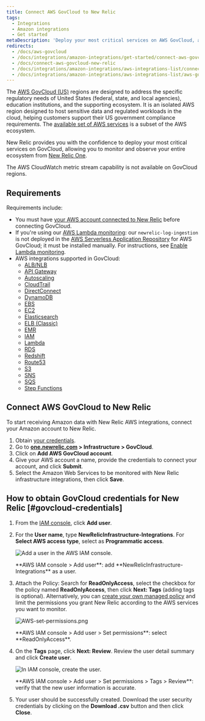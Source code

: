 ```yaml
---
title: Connect AWS GovCloud to New Relic
tags:
  - Integrations
  - Amazon integrations
  - Get started
metaDescription: 'Deploy your most critical services on AWS GovCloud, and monitor your entire infrastructure with New Relic.'
redirects:
  - /docs/aws-govcloud
  - /docs/integrations/amazon-integrations/get-started/connect-aws-govcloud-infrastructure
  - /docs/connect-aws-govcloud-new-relic
  - /docs/integrations/amazon-integrations/aws-integrations-list/connect-aws-govcloud-new-relic
  - /docs/integrations/amazon-integrations/aws-integrations-list/aws-govcloud-monitoring-integration
---
```


The [AWS GovCloud (US)](https://aws.amazon.com/govcloud-us/) regions are designed to address the specific regulatory needs of United States (federal, state, and local agencies), education institutions, and the supporting ecosystem. It is an isolated AWS region designed to host sensitive data and regulated workloads in the cloud, helping customers support their US government compliance requirements. The [available set of AWS services](https://aws.amazon.com/govcloud-us/details/) is a subset of the AWS ecosystem.

New Relic provides you with the confidence to deploy your most critical services on GovCloud, allowing you to monitor and observe your entire ecosystem from [New Relic One](/docs/new-relic-one/use-new-relic-one/get-started/introduction-new-relic-one).

<callout variant="important">
The AWS CloudWatch metric stream capability is not available on GovCloud regions.
</callout>

## Requirements

Requirements include:

* You must have [your AWS account connected to New Relic](/docs/integrations/amazon-integrations/get-started/connect-aws-infrastructure) before connecting GovCloud.
* If you're using our [AWS Lambda monitoring](/docs/serverless-function-monitoring/aws-lambda-monitoring/get-started/introduction-new-relic-monitoring-aws-lambda): our `newrelic-log-ingestion` is not deployed in the [AWS Serverless Application Repository](https://aws.amazon.com/serverless/serverlessrepo/) for AWS GovCloud; it must be installed manually. For instructions, see [Enable Lambda monitoring](/docs/serverless-function-monitoring/aws-lambda-monitoring/get-started/enable-new-relic-monitoring-aws-lambda#connect-aws).
* AWS integrations supported in GovCloud:
  * [ALB/NLB](/docs/integrations/amazon-integrations/aws-integrations-list/aws-albnlb-monitoring-integration)
  * [API Gateway](/docs/integrations/amazon-integrations/aws-integrations-list/aws-api-gateway-monitoring-integration)
  * [Autoscaling](/docs/integrations/amazon-integrations/aws-integrations-list/aws-auto-scaling-monitoring-integration)
  * [CloudTrail](/docs/integrations/amazon-integrations/aws-integrations-list/aws-cloudtrail-monitoring-integration)
  * [DirectConnect](/docs/integrations/amazon-integrations/aws-integrations-list/aws-direct-connect-monitoring-integration)
  * [DynamoDB](/docs/integrations/amazon-integrations/aws-integrations-list/aws-dynamodb-monitoring-integration)
  * [EBS](/docs/integrations/amazon-integrations/aws-integrations-list/aws-ebs-monitoring-integration)
  * [EC2](/docs/integrations/amazon-integrations/aws-integrations-list/aws-ec2-monitoring-integration)
  * [Elasticsearch](/docs/integrations/amazon-integrations/aws-integrations-list/aws-elasticsearch-monitoring-integration)
  * [ELB (Classic)](/docs/integrations/amazon-integrations/aws-integrations-list/aws-elb-classic-monitoring-integration)
  * [EMR](/docs/integrations/amazon-integrations/aws-integrations-list/aws-emr-monitoring-integration)
  * [IAM](/docs/integrations/amazon-integrations/aws-integrations-list/aws-iam-monitoring-integration)
  * [Lambda](/docs/integrations/amazon-integrations/aws-integrations-list/aws-lambda-monitoring-integration)
  * [RDS](/docs/integrations/amazon-integrations/aws-integrations-list/aws-rds-monitoring-integration)
  * [Redshift](/docs/integrations/amazon-integrations/aws-integrations-list/aws-redshift-integration)
  * [Route53](/docs/integrations/amazon-integrations/aws-integrations-list/aws-route-53-monitoring-integration)
  * [S3](/docs/integrations/amazon-integrations/aws-integrations-list/aws-s3-monitoring-integration)
  * [SNS](/docs/integrations/amazon-integrations/aws-integrations-list/aws-sns-monitoring-integration)
  * [SQS](/docs/integrations/amazon-integrations/aws-integrations-list/aws-sqs-monitoring-integration)
  * [Step Functions](/docs/integrations/amazon-integrations/aws-integrations-list/aws-step-functions-monitoring-integration)

## Connect AWS GovCloud to New Relic

To start receiving Amazon data with New Relic AWS integrations, connect your Amazon account to New Relic.

1. Obtain [your credentials](#govcloud-credentials).
2. Go to **[one.newrelic.com](https://one.newrelic.com) > Infrastructure > GovCloud**.
3. Click on **Add AWS GovCloud account**.
4. Give your AWS account a name, provide the credentials to connect your account, and click **Submit**.
5. Select the Amazon Web Services to be monitored with New Relic infrastructure integrations, then click **Save**.

## How to obtain GovCloud credentials for New Relic [#govcloud-credentials]

1. From the [IAM console](https://console.amazonaws-us-gov.com/iam/home#/users), click **Add user**.
2. For the **User name**, type **NewRelicInfrastructure-Integrations**. For **Select AWS access type**, select as **Programmatic access**.

   ![Add a user in the AWS IAM console.](./images/AWS-add-user.png "AWS-add-user.png")

   <figcaption>
     **AWS IAM console > Add user**: add **NewRelicInfrastructure-Integrations** as a user.
   </figcaption>
3. Attach the Policy: Search for **ReadOnlyAccess**, select the checkbox for the policy named **ReadOnlyAccess**, then click **Next: Tags** (adding tags is optional). Alternatively, you can [create your own managed policy](/docs/integrations/amazon-integrations/getting-started/integrations-managed-policies) and limit the permissions you grant New Relic according to the AWS services you want to monitor.

   ![AWS-set-permissions.png](./images/AWS-set-permissions.png "AWS-set-permissions.png")

   <figcaption>
     **AWS IAM console > Add user > Set permissions**: select **ReadOnlyAccess**.
   </figcaption>
4. On the **Tags** page, click **Next: Review**. Review the user detail summary and click **Create user**.

   ![In IAM console, create the user.](./images/AWS-create-user.png "AWS-create-user.png")

   <figcaption>
     **AWS IAM console > Add user > Set permissions > Tags > Review**: verify that the new user information is accurate.
   </figcaption>
5. Your user should be successfully created. Download the user security credentials by clicking on the **Download .csv** button and then click **Close**.
